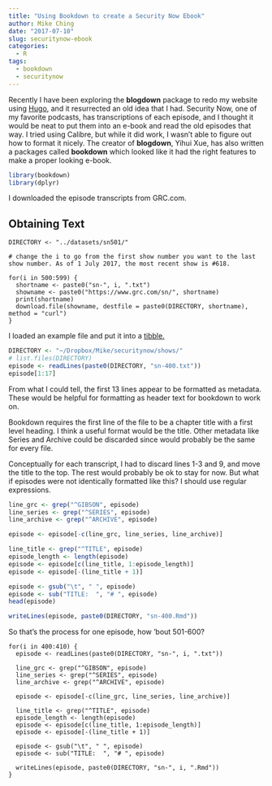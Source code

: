 ```yaml
---
title: "Using Bookdown to create a Security Now Ebook"
author: Mike Ching
date: "2017-07-10"
slug: securitynow-ebook
categories:
  - R
tags:
  - bookdown
  - securitynow
---
```


Recently I have been exploring the **blogdown** package to redo my website using [Hugo](https://gohugo.io), and it resurrected an old idea that I had. Security Now, one of my favorite podcasts, has transcriptions of each episode, and I thought it would be neat to put them into an e-book and read the old episodes that way. I tried using Calibre, but while it did work, I wasn't able to figure out how to format it nicely. The creator of **blogdown**, Yihui Xue, has also written a packages called **bookdown** which looked like it had the right features to make a proper looking e-book. 

```r
library(bookdown)
library(dplyr)
```

I downloaded the episode transcripts from GRC.com. 

## Obtaining Text
```
DIRECTORY <- "../datasets/sn501/"

# change the i to go from the first show number you want to the last show number. As of 1 July 2017, the most recent show is #618.

for(i in 500:599) {
  shortname <- paste0("sn-", i, ".txt")
  showname <- paste0("https://www.grc.com/sn/", shortname)
  print(shortname)
  download.file(showname, destfile = paste0(DIRECTORY, shortname), method = "curl")
}
```

I loaded an example file and put it into a [tibble.](https://cran.r-project.org/web/packages/tibble/vignettes/tibble.html)
```r
DIRECTORY <- "~/Dropbox/Mike/securitynow/shows/"
# list.files(DIRECTORY)
episode <- readLines(paste0(DIRECTORY, "sn-400.txt"))
episode[1:17]
```

From what I could tell, the first 13 lines appear to be formatted as metadata. These would be helpful for formatting as header text for bookdown to work on.

Bookdown requires the first line of the file to be a chapter title with a first level heading. I think a useful format would be the title. Other metadata like Series and Archive could be discarded since would probably be the same for every file.

Conceptually for each transcript, I had to discard lines 1-3 and 9, and move the title to the top. The rest would probably be ok to stay for now. But what if episodes were not identically formatted like this? I should use regular expressions.

```r
line_grc <- grep("^GIBSON", episode)
line_series <- grep("^SERIES", episode)
line_archive <- grep("^ARCHIVE", episode)

episode <- episode[-c(line_grc, line_series, line_archive)]

line_title <- grep("^TITLE", episode)
episode_length <- length(episode)
episode <- episode[c(line_title, 1:episode_length)]
episode <- episode[-(line_title + 1)]

episode <- gsub("\t", " ", episode)
episode <- sub("TITLE:  ", "# ", episode)
head(episode)
```

```r
writeLines(episode, paste0(DIRECTORY, "sn-400.Rmd"))
```

So that's the process for one episode, how 'bout 501-600?

```
for(i in 400:410) {
  episode <- readLines(paste0(DIRECTORY, "sn-", i, ".txt"))
  
  line_grc <- grep("^GIBSON", episode)
  line_series <- grep("^SERIES", episode)
  line_archive <- grep("^ARCHIVE", episode)

  episode <- episode[-c(line_grc, line_series, line_archive)]

  line_title <- grep("^TITLE", episode)
  episode_length <- length(episode)
  episode <- episode[c(line_title, 1:episode_length)]
  episode <- episode[-(line_title + 1)]

  episode <- gsub("\t", " ", episode)
  episode <- sub("TITLE:  ", "# ", episode)

  writeLines(episode, paste0(DIRECTORY, "sn-", i, ".Rmd"))
}
```

